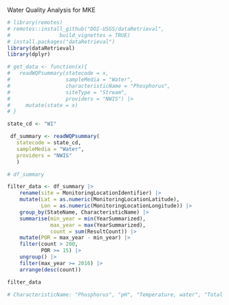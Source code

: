 Water Quality Analysis for MKE



```r
# library(remotes)
# remotes::install_github("DOI-USGS/dataRetrieval",
#                build_vignettes = TRUE)
# install.packages("dataRetrieval")
library(dataRetrieval)
library(dplyr)

# get_data <- function(x){
#   readWQPsummary(statecode = x,
#                  sampleMedia = "Water",
#                  characteristicName = "Phosphorus",
#                  siteType = "Stream",
#                  providers = "NWIS") |> 
#     mutate(state = x)
# }

state_cd <- "WI"

 df_summary <- readWQPsummary(
   statecode = state_cd,
   sampleMedia = "Water",
   providers = "NWIS"
   )

# df_summary

```

```r
filter_data <- df_summary |> 
    rename(site = MonitoringLocationIdentifier) |> 
    mutate(Lat = as.numeric(MonitoringLocationLatitude),
           Lon = as.numeric(MonitoringLocationLongitude)) |> 
    group_by(StateName, CharacteristicName) |> 
    summarise(min_year = min(YearSummarized),
              max_year = max(YearSummarized),
              count = sum(ResultCount)) |> 
    mutate(POR = max_year - min_year) |> 
    filter(count > 200,
           POR >= 15) |>
    ungroup() |> 
    filter(max_year >= 2016) |>
    arrange(desc(count))

filter_data

# CharacteristicName: "Phosphorus", "pH", "Temperature, water", "Total suspended solids", "Total dissolved solids"
```

